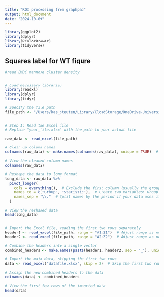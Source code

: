 ```yaml
---
title: "ROI processing from graphpad"
output: html_document
date: "2024-10-09"
---
```


```r
library(ggplot2)
library(dplyr)
library(RColorBrewer)
library(tidyverse)


```

## Squares label for WT figure


```r

#read BMDC mannose cluster density


# Load necessary libraries
library(readxl)
library(dplyr)
library(tidyr)

# Specify the file path
file_path <- "/Users/kas_steuten/Library/CloudStorage/OneDrive-UniversiteitLeiden/PhD biosyn/Experiments BIO/Results files PPT, Xls and Prism/mannose paper/Draft manuscript figures/prism files Hans thesis for presi/new density/BMDC - Mannoce Cluster - Density - Cluster by Cluster - No Empty Columns (Threshold 5).xlsx"  # Replace with your actual file path


# Step 1: Read the Excel file
# Replace "your_file.xlsx" with the path to your actual file

raw_data <- read_excel(file_path)

# Clean up column names
colnames(raw_data) <- make.names(colnames(raw_data), unique = TRUE)  # Make names syntactically valid and unique

# View the cleaned column names
colnames(raw_data)

# Reshape the data to long format
long_data <- raw_data %>%
  pivot_longer(
    cols = everything(),  # Exclude the first column (usually the group identifier)
    names_to = c("Group", "Statistic"),  # Create two variables: Group and Statistic
    names_sep = "\\."  # Split names by the period if your data uses it (adjust if needed)
  )

# View the reshaped data
head(long_data)


# Import the Excel file, reading the first two rows separately
header1 <- read_excel(file_path, range = "A1:Z1")  # Adjust range as needed
header2 <- read_excel(file_path, range = "A2:Z2")  # Adjust range as needed

# Combine the headers into a single vector
combined_headers <- make.names(paste(header1, header2, sep = "_"), unique = TRUE)

# Import the main data, skipping the first two rows
data <- read_excel("datafile.xlsx", skip = 2)  # Skip the first two rows

# Assign the new combined headers to the data
colnames(data) <- combined_headers

# View the first few rows of the imported data
head(data)





```